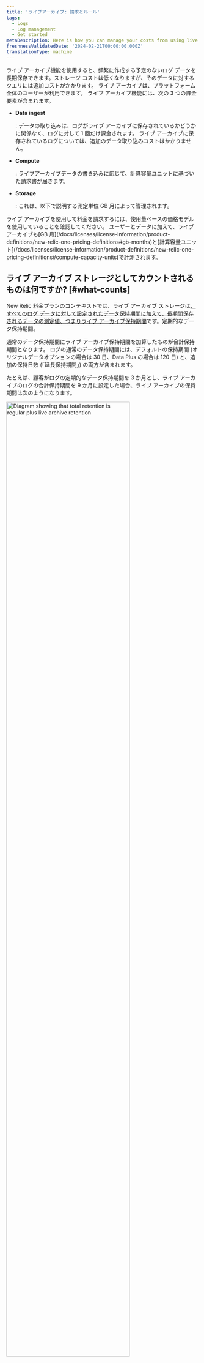 ```yaml
---
title: 'ライブアーカイブ: 請求とルール'
tags:
  - Logs
  - Log management
  - Get started
metaDescription: Here is how you can manage your costs from using live archives
freshnessValidatedDate: '2024-02-21T00:00:00.000Z'
translationType: machine
---
```



ライブ アーカイブ機能を使用すると、頻繁に作成する予定のないログ データを長期保存できます。ストレージ コストは低くなりますが、そのデータに対するクエリには追加コストがかかります。 ライブ アーカイブは、プラットフォーム全体のユーザーが利用できます。 ライブ アーカイブ機能には、次の 3 つの課金要素が含まれます。

* <DoNotTranslate>**Data ingest**</DoNotTranslate>

  : データの取り込みは、ログがライブ アーカイブに保存されているかどうかに関係なく、ログに対して 1 回だけ課金されます。 ライブ アーカイブに保存されているログについては、追加のデータ取り込みコストはかかりません。

* <DoNotTranslate>**Compute**</DoNotTranslate>

  : ライブアーカイブデータの書き込みに応じて、計算容量ユニットに基づいた請求書が届きます。

* <DoNotTranslate>**Storage**</DoNotTranslate>

  : これは、以下で説明する測定単位 GB 月によって管理されます。

<Callout variant="tip">
  ライブ アーカイブを使用して料金を請求するには、使用量ベースの価格モデルを使用していることを確認してください。 ユーザーとデータに加えて、ライブ アーカイブも[GB 月](/docs/licenses/license-information/product-definitions/new-relic-one-pricing-definitions#gb-months)と[計算容量ユニット](/docs/licenses/license-information/product-definitions/new-relic-one-pricing-definitions#compute-capacity-units)で計測されます。
</Callout>

## ライブ アーカイブ ストレージとしてカウントされるものは何ですか? [#what-counts]

New Relic 料金プランのコンテキストでは、ライブ アーカイブ ストレージは[、すべてのログ データに対して設定されたデータ保持期間に加えて、長期間保存されるデータの測定値、つまりライブ アーカイブ保持期間](/docs/data-apis/manage-data/manage-data-retention/#adjust-retention)です。定期的なデータ保持期間。

通常のデータ保持期間にライブ アーカイブ保持期間を加算したものが合計保持期間となります。 ログの通常のデータ保持期間には、デフォルトの保持期間 (オリジナルデータオプションの場合は 30 日、Data Plus の場合は 120 日) と、追加の保持日数 (「延長保持期間」) の両方が含まれます。

たとえば、顧客がログの定期的なデータ保持期間を 3 か月とし、ライブ アーカイブのログの合計保持期間を 9 か月に設定した場合、ライブ アーカイブの保持期間は次のようになります。

<img
  width="80%;"
  title="Retention diagram"
  alt="Diagram showing that total retention is regular plus live archive retention"
  src={logsDataRetention}
/>

<Callout variant="important">
  GB 月間とは、ソフトウェア、顧客のプロパティ、またはサードパーティのサービスなど、顧客の利益のために製品によって保存されるデータの量と期間の測定値です。 GB 月間には、ソフトウェアのプレビュー バージョンまたはプレリリース バージョンのテレメトリー データも含まれます。 詳細については、 [定義を](/docs/licenses/license-information/product-definitions/new-relic-one-pricing-definitions#gb-months)参照してください。
</Callout>

## ストレージはどのように計算するのでしょうか? [#calculate]

アドオン Live Archives を購入すると、ストレージは GB 月単位で測定されます。 GB 月は毎日計算されます。

特定の日の終わり (UTC) の時点でライブ アーカイブに保存されたバイト数をカウントします。 ライブ アーカイブに保存されているバイト数をカウントするには、(合計保持期間 - 通常のデータ保持期間) 日間に取り込まれた GB を、合計保持日数日前から開始して、時間の経過とともに合計します。 次に、そのバイト数をその月の日数で割ります。 1 か月の合計 GB 月を取得するには、その月の日数の GB 月を合計するだけです。

**例**: 顧客がログの合計保持期間を 60 日間、定期的なデータ保持期間を 30 日間に設定したとします。 つまり、ログは 60 日間のうち最後の 30 日間をライブ アーカイブ ストレージ内で過ごし、合計 60 日が経過すると、ログはライブ アーカイブから期限切れになり、保持されなくなります。 顧客が数か月間データを収集してきた場合、1 日あたり 1 GB のログが安定して取り込まれ、30 GB が通常のログ ストレージに存在し、さらに 30 GB がライブ アーカイブに存在します。 毎日 1 GB が標準ストレージに取り込まれ、新しい 1 GB がライブ アーカイブから期限切れになり、削除されます。

この例では、月 9 では次のようにします。

* ライブ アーカイブに保存されている 30 GB を数えて、
* 月 9 は 30 日であるため、1 日に 1 GB 月 (30 GB/30 日) のストレージ使用量を記録します。
* ライブ アーカイブの 30 日分の「バケツ」は、月全体で 30 GB でいっぱいのままであるため、月 9 の各日についても同じ測定を繰り返します。

すべての日の測定値を 1 GB 月ごとに合計すると、10 月 1 日までに合計 30 GB 月になります。 したがって、この顧客は 9 月に 30 GB 月のストレージを使用しました。

## その他の計算の詳細 [#other-calc-details]

ここでは、計算の追加の側面をいくつか示します。

* 当社の価格設定モデルでは、GBは10億バイトとして定義されます。
* 毎月のライブ アーカイブ ストレージ (GB 月) は、最も近い整数に切り上げられます。 たとえば、組織が 1 か月間に 99.9 GB の月を使用した場合、それは 100 GB の月としてカウントされます。
* 使用率評価の特定の日の保持は、UTC 日に設定された最後の値とみなされます。 通常のデータ保持期間とライブ アーカイブ ストレージの両方に適用されます。
* データが使用状況パイプラインに入ったときのタイムスタンプは、ログのタイムスタンプや過去または将来の日付のイベント タイムスタンプではなく、使用状況の計算に使用されます。